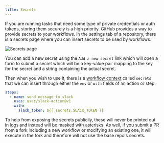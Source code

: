```yaml
---
title: Secrets
---
```


If you are running tasks that need some type of private credentials or auth tokens, storing them securely is a high priority. GitHub provides a way to provide secrets to your workflows. In the settings tab of a repository, there is a secrets page where you can insert secrets to be used by workflows.

![Secrets page](./images/secrets-panel.png)

You can add a new secret using the `Add a new secret` link which will open a form to submit a secret which will be a key-value pair mapping to the key for the secret and a string containing the actual secret.

Then when you wish to use it, there is a [workflow context](/docs/workflow-contexts/) called `secrets` that we can insert through either the `env` or `with` fields of an action or step:

```yaml
steps:
  - name: send message to slack
    uses: user/slack-action@v1
    with:
      slack_token: ${{ secrets.SLACK_TOKEN }}
```

To help from exposing the secrets publicily, these will never be printed out in logs and instead will be masked with asterisks. As well, if you submit a PR from a fork including a new workflow or modifying an existing one, it will execute in the fork and therefore will not use the base repo's secrets.

